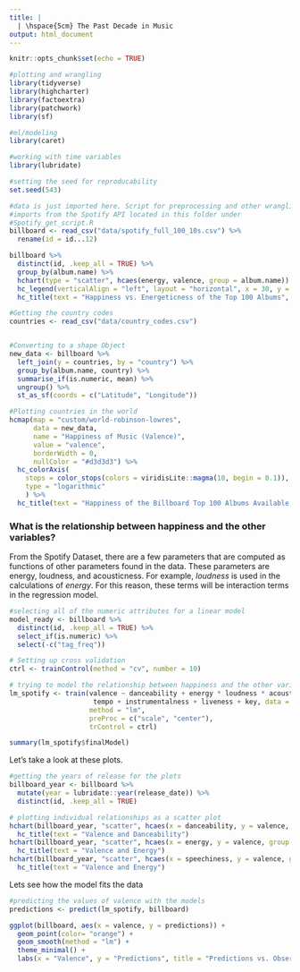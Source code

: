 ```yaml
---
title: |
  | \hspace{5cm} The Past Decade in Music
output: html_document
---
```


```r
knitr::opts_chunk$set(echo = TRUE)
```

```r
#plotting and wrangling
library(tidyverse)
library(highcharter)
library(factoextra)
library(patchwork)
library(sf)

#ml/modeling
library(caret)

#working with time variables
library(lubridate)

#setting the seed for reproducability
set.seed(543)
```


```r
#data is just imported here. Script for preprocessing and other wrangling and 
#imports from the Spotify API located in this folder under
#Spotify_get_script.R
billboard <- read_csv("data/spotify_full_100_10s.csv") %>% 
  rename(id = id...12)
```


```r
billboard %>% 
  distinct(id, .keep_all = TRUE) %>% 
  group_by(album.name) %>% 
  hchart(type = "scatter", hcaes(energy, valence, group = album.name)) %>% 
  hc_legend(verticalAlign = "left", layout = "horizontal", x = 30, y = 15, fontSize = "10px") %>% 
  hc_title(text = "Happiness vs. Energeticness of the Top 100 Albums", align = "center")
```

```r
#Getting the country codes
countries <- read_csv("data/country_codes.csv")


#Converting to a shape Object
new_data <- billboard %>% 
  left_join(y = countries, by = "country") %>% 
  group_by(album.name, country) %>% 
  summarise_if(is.numeric, mean) %>% 
  ungroup() %>% 
  st_as_sf(coords = c("Latitude", "Longitude"))

#Plotting countries in the world
hcmap(map = "custom/world-robinson-lowres",
      data = new_data,
      name = "Happiness of Music (Valence)",
      value = "valence",
      borderWidth = 0,
      nullColor = "#d3d3d3") %>%
  hc_colorAxis(
    stops = color_stops(colors = viridisLite::magma(10, begin = 0.1)),
    type = "logarithmic"
    ) %>% 
  hc_title(text = "Happiness of the Billboard Top 100 Albums Available Around the World")
```

### What is the relationship between happiness and the other variables? 

From the Spotify Dataset, there are a few parameters that are computed as functions of other parameters found in the data. These parameters are energy, loudness, and acousticness. For example, *loudness* is used in the calculations of *energy*. For this reason, these terms will be interaction terms in the regression model. 

```r
#selecting all of the numeric attributes for a linear model
model_ready <- billboard %>% 
  distinct(id, .keep_all = TRUE) %>% 
  select_if(is.numeric) %>%
  select(-c("tag_freq"))

# Setting up cross validation
ctrl <- trainControl(method = "cv", number = 10)

# trying to model the relationship between happiness and the other variables
lm_spotify <- train(valence ~ danceability + energy * loudness * acousticness + speechiness + 
                     tempo + instrumentalness + liveness + key, data = model_ready,
                    method = "lm",
                    preProc = c("scale", "center"),
                    trControl = ctrl)
```

```r
summary(lm_spotify$finalModel)
```

Let's take a look at these plots.

```r
#getting the years of release for the plots
billboard_year <- billboard %>% 
  mutate(year = lubridate::year(release_date)) %>% 
  distinct(id, .keep_all = TRUE)

# plotting individual relationships as a scatter plot
hchart(billboard_year, "scatter", hcaes(x = danceability, y = valence, group = year)) %>% 
  hc_title(text = "Valence and Danceability")
hchart(billboard_year, "scatter", hcaes(x = energy, y = valence, group = year)) %>% 
  hc_title(text = "Valence and Energy")
hchart(billboard_year, "scatter", hcaes(x = speechiness, y = valence, group = year)) %>% 
  hc_title(text = "Valence and Energy")
```

Lets see how the model fits the data

```r
#predicting the values of valence with the models
predictions <- predict(lm_spotify, billboard)

ggplot(billboard, aes(x = valence, y = predictions)) +
  geom_point(color= "orange") +
  geom_smooth(method = "lm") +
  theme_minimal() +
  labs(x = "Valence", y = "Predictions", title = "Predictions vs. Observations of Happiness in Music")
```



